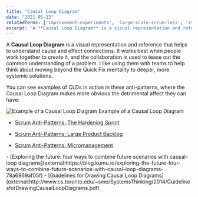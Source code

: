 ```yaml
---
title: "Causal Loop Diagram"
date: "2021-05-12"
relatedTerms: ['improvement-experiments', 'large-scale-scrum-less', 'systems-thinking']
excerpt: 'A **Causal Loop Diagram** is a visual representation and reference that helps to'
---
```


A **Causal Loop Diagram** is a visual representation and reference that helps to understand cause and effect connections. It works best when people work together to create it, and the collaboration is used to tease out the common understanding of a problem. I like using them with teams to help think about moving beyond the Quick Fix mentality to deeper, more systemic solutions.

You can see examples of CLDs in action in these anti-patterns, where the Causal Loop Diagram makes more obvious the detrimental affect they can have:

![Example of a Causal Loop Diagram](src/content/glossary/causal-loop-diagram/images/Causal-Loop-Diagram.jpg) Example of a Causal Loop Diagram 
<LinkList heading = "Agile Pain Relief Blog Entries">
- [Scrum Anti-Patterns: The Hardening Sprint](/blog/antipattern-hardening-sprint)

- [Scrum Anti-Patterns: Large Product Backlog](external:https://resources.scrumalliance.org/Article/scrum-anti-patterns-large-product-backlog)
- [Scrum Anti-Patterns: Micromanagement](/blog/scrum-anti-patterns-micromanagement)
</LinkList>

<HighlightBox heading="Resource Links" variant="resourceLinks">
- [Exploring the future: four ways to combine future scenarios with causal-loop diagrams](external:https://blog.kumu.io/exploring-the-future-four-ways-to-combine-future-scenarios-with-causal-loop-diagrams-78a6869af05f)
- [Guidelines for Drawing Causal Loop Diagrams](external:http://www.cs.toronto.edu/~sme/SystemsThinking/2014/GuidelinesforDrawingCausalLoopDiagrams.pdf)
</HighlightBox>
